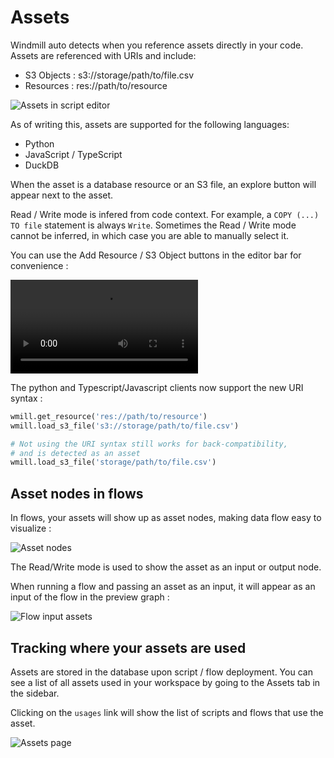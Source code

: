 # Assets

Windmill auto detects when you reference assets directly in your code. Assets are referenced with URIs and include:

- S3 Objects : s3://storage/path/to/file.csv
- Resources : res://path/to/resource

![Assets in script editor](./assets_in_script_editor.png 'Assets in script editor')

As of writing this, assets are supported for the following languages:

- Python
- JavaScript / TypeScript
- DuckDB

When the asset is a database resource or an S3 file, an explore button will appear next to the asset.

Read / Write mode is infered from code context.
For example, a `COPY (...) TO file` statement is always `Write`.
Sometimes the Read / Write mode cannot be inferred, in which case you are able to manually select it.

You can use the Add Resource / S3 Object buttons in the editor bar for convenience :

<video
	className="border-2 rounded-lg object-cover w-full h-full dark:border-gray-800"
	autoPlay
	controls
	id="main-video"
	src="/videos/assets_demo.mp4"
/>
<br />

The python and Typescript/Javascript clients now support the new URI syntax :

```python
wmill.get_resource('res://path/to/resource')
wmill.load_s3_file('s3://storage/path/to/file.csv')

# Not using the URI syntax still works for back-compatibility,
# and is detected as an asset
wmill.load_s3_file('storage/path/to/file.csv')
```

## Asset nodes in flows

In flows, your assets will show up as asset nodes, making data flow easy to visualize :

![Asset nodes](./asset_nodes.png 'Asset nodes')

The Read/Write mode is used to show the asset as an input or output node.

When running a flow and passing an asset as an input, it will appear as an input of the flow in the preview graph :

![Flow input assets](./flow_input_assets.png 'Flow input assets')

## Tracking where your assets are used

Assets are stored in the database upon script / flow deployment.
You can see a list of all assets used in your workspace by going to the Assets tab in the sidebar.

Clicking on the `usages` link will show the list of scripts and flows that use the asset.

![Assets page](./assets_page.png 'Assets page')
